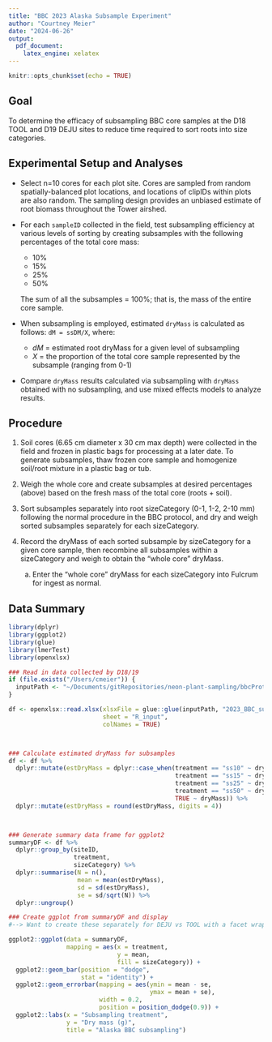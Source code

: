 ```yaml
---
title: "BBC 2023 Alaska Subsample Experiment"
author: "Courtney Meier"
date: "2024-06-26"
output: 
  pdf_document: 
    latex_engine: xelatex
---
```


```r
knitr::opts_chunk$set(echo = TRUE)
```

##  Goal
To determine the efficacy of subsampling BBC core samples at the D18 TOOL and D19 DEJU sites to reduce time required to sort roots into size categories. 


##  Experimental Setup and Analyses

* Select n=10 cores for each plot site. Cores are sampled from random spatially-balanced plot locations, and locations of clipIDs within plots are also random. The sampling design provides an unbiased estimate of root biomass throughout the Tower airshed.

* For each `sampleID` collected in the field, test subsampling efficiency at various levels of sorting by creating subsamples with the following percentages of the total core mass:
    - 10%
    - 15%
    - 25%
    - 50%
    
    The sum of all the subsamples = 100%; that is, the mass of the entire core sample.

* When subsampling is employed, estimated `dryMass` is calculated as follows: `dM = ssDM/X`, where:
    - *dM* = estimated root dryMass for a given level of subsampling
    - *X* = the proportion of the total core sample represented by the subsample (ranging from 0-1)
    
* Compare `dryMass` results calculated via subsampling with `dryMass` obtained with no subsampling, and use mixed effects models to analyze results.


##  Procedure

1.  Soil cores (6.65 cm diameter x 30 cm max depth) were collected in the field and frozen in plastic bags for processing at a later date. To generate subsamples, thaw frozen core sample and homogenize soil/root mixture in a plastic bag or tub. 

1.  Weigh the whole core and create subsamples at desired percentages (above) based on the fresh mass of the total core (roots + soil).

1.  Sort subsamples separately into root sizeCategory (0-1, 1-2, 2-10 mm) following the normal procedure in the BBC protocol, and dry and weigh sorted subsamples separately for each sizeCategory.

1.  Record the dryMass of each sorted subsample by sizeCategory for a given core sample, then recombine all subsamples within a sizeCategory and weigh to obtain the "whole core" dryMass.
    a.  Enter the "whole core" dryMass for each sizeCategory into Fulcrum for ingest as normal.
    
    
## Data Summary

``` r

library(dplyr)
library(ggplot2)
library(glue)
library(lmerTest)
library(openxlsx)

```

``` r

### Read in data collected by D18/19
if (file.exists("/Users/cmeier")) {
  inputPath <- "~/Documents/gitRepositories/neon-plant-sampling/bbcProtocolDev/subsampleSortExperiments"
}

df <- openxlsx::read.xlsx(xlsxFile = glue::glue(inputPath, "2023_BBC_subsampling_D1819.xlsx", .sep = "/"),
                          sheet = "R_input",
                          colNames = TRUE)



### Calculate estimated dryMass for subsamples
df <- df %>%
  dplyr::mutate(estDryMass = dplyr::case_when(treatment == "ss10" ~ dryMass/0.1,
                                              treatment == "ss15" ~ dryMass/0.15,
                                              treatment == "ss25" ~ dryMass/0.25,
                                              treatment == "ss50" ~ dryMass/0.5,
                                              TRUE ~ dryMass)) %>%
  dplyr::mutate(estDryMass = round(estDryMass, digits = 4))



### Generate summary data frame for ggplot2
summaryDF <- df %>%
  dplyr::group_by(siteID,
                  treatment, 
                  sizeCategory) %>%
  dplyr::summarise(N = n(),
                   mean = mean(estDryMass),
                   sd = sd(estDryMass),
                   se = sd/sqrt(N)) %>%
  dplyr::ungroup()


```

``` r

### Create ggplot from summaryDF and display
#--> Want to create these separately for DEJU vs TOOL with a facet wrap

ggplot2::ggplot(data = summaryDF,
                mapping = aes(x = treatment,
                              y = mean,
                              fill = sizeCategory)) +
  ggplot2::geom_bar(position = "dodge",
                    stat = "identity") +
  ggplot2::geom_errorbar(mapping = aes(ymin = mean - se,
                                       ymax = mean + se),
                         width = 0.2,
                         position = position_dodge(0.9)) +
  ggplot2::labs(x = "Subsampling treatment",
                y = "Dry mass (g)",
                title = "Alaska BBC subsampling")


```
